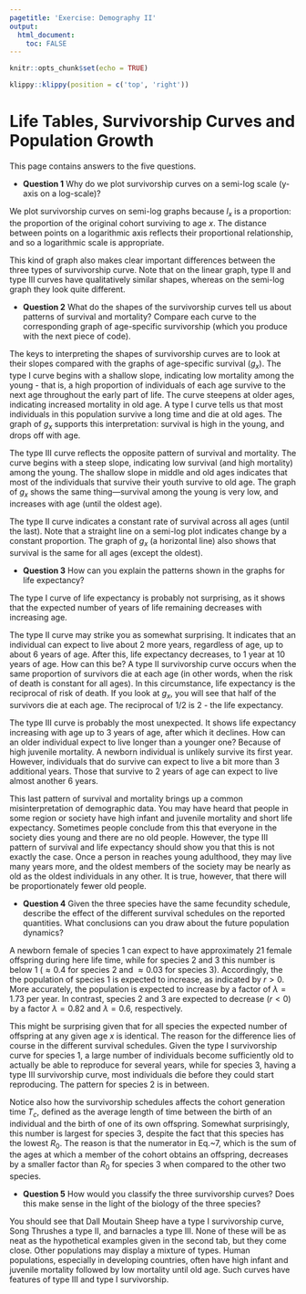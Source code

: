 ```yaml
---
pagetitle: 'Exercise: Demography II'
output: 
  html_document:
    toc: FALSE
---
```


```r
knitr::opts_chunk$set(echo = TRUE)
```

```r
klippy::klippy(position = c('top', 'right'))
```

# Life Tables, Survivorship Curves and Population Growth {.tabset}

This page contains answers to the five questions.

* **Question 1**
Why do we plot survivorship curves on a semi-log scale (y-axis on a log-scale)?

We plot survivorship curves on semi-log graphs because $l_x$ is a proportion: the proportion of the original cohort surviving to age $x$. The distance between points on a logarithmic axis reflects their proportional relationship, and so a logarithmic scale is appropriate.

This kind of graph also makes clear important differences between the three types of survivorship curve. Note that on the linear graph, type II and type III curves have qualitatively similar shapes, whereas on the semi-log graph they look quite different.

* **Question 2**
What do the shapes of the survivorship curves tell us about patterns of survival and mortality? Compare each curve to the corresponding graph of age-specific survivorship (which you produce with the next piece of code).

The keys to interpreting the shapes of survivorship curves are to look at their slopes compared with the graphs of age-specific survival ($g_x$). The type I curve begins with a shallow slope, indicating low mortality among the young - that is, a high proportion of individuals of each age survive to the next age throughout the early part of life. The curve steepens at older ages, indicating increased mortality in old age. A type I curve tells us that most individuals in this population survive a long time and die at old ages. The graph of $g_x$ supports this interpretation: survival is high in the young, and drops off with age.

The type III curve reflects the opposite pattern of survival and mortality. The curve begins with a steep slope, indicating low survival (and high mortality) among the young. The shallow slope in middle and old ages indicates that most of the individuals that survive their youth survive to old age. The graph of $g_x$ shows the same thing—survival among the young is very low, and increases with age (until the oldest age).

The type II curve indicates a constant rate of survival across all ages (until the last). Note that a straight line on a semi-log plot indicates change by a constant proportion. The graph of $g_x$ (a horizontal line) also shows that survival is the same for all ages (except the oldest).

* **Question 3**
How can you explain the patterns shown in the graphs for life expectancy?

The type I curve of life expectancy is probably not surprising, as it shows that the expected number of years of life remaining decreases with increasing age.

The type II curve may strike you as somewhat surprising. It indicates that an individual can expect to live about 2 more years, regardless of age, up to about 6 years of age. After this, life expectancy decreases, to 1 year at 10 years of age. How can this be? A type II survivorship curve occurs when the same proportion of survivors die at each age (in other words, when the risk of death is constant for all ages). In this circumstance, life expectancy is the reciprocal of risk of death. If you look at $g_x$, you will see that half of the survivors die at each age. The reciprocal of $1/2$ is 2 - the life expectancy.

The type III curve is probably the most unexpected. It shows life expectancy increasing with age up to 3 years of age, after which it declines. How can an older individual expect to live longer than a younger one? Because of high juvenile mortality. A newborn individual is unlikely survive its first year. However, individuals that do survive can expect to live a bit more than 3 additional years. Those that survive to 2 years of age can expect to live almost another 6 years.

This last pattern of survival and mortality brings up a common misinterpretation of demographic data. You may have heard that people in some region or society have high infant and juvenile mortality and short life expectancy. Sometimes people conclude from this that everyone in the society dies young and there are no old people. However, the type III pattern of survival and life expectancy should show you that this is not exactly the case. Once a person in reaches young adulthood, they may live many years more, and the oldest members of the society may be nearly as old as the oldest individuals in any other. It is true, however, that there will be proportionately fewer old people.

* **Question 4**
Given the three species have the same fecundity schedule, describe the effect of the different survival schedules on the reported quantities. What conclusions can you draw about the future population dynamics?

A newborn female of species 1 can expect to have approximately 21 female offspring during here life time, while for species 2 and 3 this number is below 1 ($\approx 0.4$ for species 2 and $\approx 0.03$ for species 3). Accordingly, the the population of species 1 is expected to increase, as indicated by $r>0$. More accurately, the population is expected to increase by a factor of $\lambda = 1.73$ per year. In contrast, species 2 and 3 are expected to decrease ($r<0$) by a factor $\lambda = 0.82$ and $\lambda = 0.6$, respectively.

This might be surprising given that for all species the expected number of offspring at any given age $x$ is identical. The reason for the difference lies of course in the different survival schedules. Given the type I survivorship curve for species 1, a large number of individuals become sufficiently old to actually be able to reproduce for several years, while for species 3, having a type III survivorship curve, most individuals die before they could start reproducing. The pattern for species 2 is in between.

Notice also how the survivorship schedules affects the cohort generation time $T_c$, defined as the average length of time between the birth of an individual and the birth of one of its own offspring. Somewhat surprisingly, this number is largest for species 3, despite the fact that this species has the lowest $R_0$. The reason is that the numerator in Eq.\~7, which is the sum of the ages at which a member of the cohort obtains an offspring, decreases by a smaller factor than $R_0$ for species 3 when compared to the other two species. 

* **Question 5**
How would you classify the three survivorship curves? Does this make sense in the light of the biology of the three species?

You should see that Dall Moutain Sheep have a type I survivorship curve, Song Thrushes a type II, and barnacles a type III. None of these will be as neat as the hypothetical examples given in the second tab, but they come close. Other populations may display a mixture of types. Human populations, especially in developing countries, often have high infant and juvenile mortality followed by low mortality until old age. Such curves have features of type III and type I survivorship.
